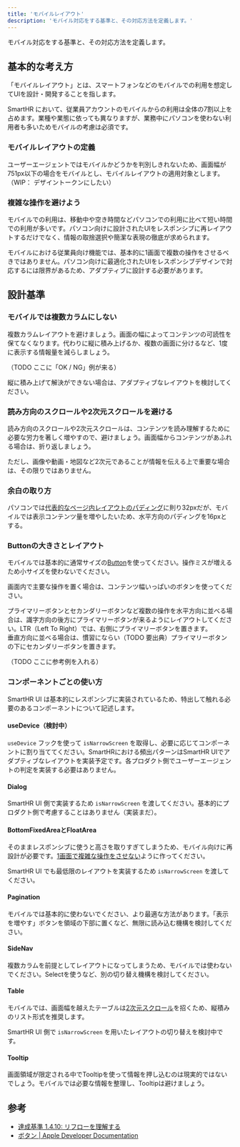 ```yaml
---
title: 'モバイルレイアウト'
description: 'モバイル対応をする基準と、その対応方法を定義します。'
---
```


モバイル対応をする基準と、その対応方法を定義します。

## 基本的な考え方

「モバイルレイアウト」とは、スマートフォンなどのモバイルでの利用を想定してUIを設計・開発することを指します。

SmartHR において、従業員アカウントのモバイルからの利用は全体の7割以上を占めます。業種や業態に依っても異なりますが、業務中にパソコンを使わない利用者も多いためモバイルの考慮は必須です。

### モバイルレイアウトの定義

ユーザーエージェントではモバイルかどうかを判別しきれないため、画面幅が751px以下の場合をモバイルとし、モバイルレイアウトの適用対象とします。
（WIP： デザイントークンにしたい）

### 複雑な操作を避けよう

モバイルでの利用は、移動中や空き時間などパソコンでの利用に比べて短い時間での利用が多いです。パソコン向けに設計されたUIをレスポンシブに再レイアウトするだけでなく、情報の取捨選択や簡潔な表現の徹底が求められます。

モバイルにおける従業員向け機能では、基本的に1画面で複数の操作をさせるべきではありません。パソコン向けに最適化されたUIをレスポンシブデザインで対応するには限界があるため、アダプティブに設計する必要があります。


## 設計基準

### モバイルでは複数カラムにしない

複数カラムレイアウトを避けましょう。画面の幅によってコンテンツの可読性を保てなくなります。代わりに縦に積み上げるか、複数の画面に分けるなど、1度に表示する情報量を減らしましょう。

（TODO ここに「OK / NG」例が来る）

縦に積み上げて解決ができない場合は、アダプティブなレイアウトを検討してください。

### 読み方向のスクロールや2次元スクロールを避ける

読み方向のスクロールや2次元スクロールは、コンテンツを読み理解するために必要な労力を著しく増やすので、避けましょう。画面幅からコンテンツがあふれる場合は、折り返しましょう。

ただし、画像や動画・地図など2次元であることが情報を伝える上で重要な場合は、その限りではありません。

### 余白の取り方

パソコンでは[代表的なページ内レイアウトのパディング]()に則り32pxだが、モバイルでは表示コンテンツ量を増やしたいため、水平方向のパディングを16pxとする。

### Buttonの大きさとレイアウト

モバイルでは基本的に通常サイズの[Button]()を使ってください。操作ミスが増えるため小サイズを使わないでください。

画面内で主要な操作を置く場合は、コンテンツ幅いっぱいのボタンを使ってください。

プライマリーボタンとセカンダリーボタンなど複数の操作を水平方向に並べる場合は、識字方向の後方にプライマリーボタンが来るようにレイアウトしてください。LTR（Left To Right）では、右側にプライマリーボタンを置きます。  
垂直方向に並べる場合は、慣習にならい（TODO 要出典）プライマリーボタンの下にセカンダリーボタンを置きます。

（TODO ここに参考例を入れる）

### コンポーネントごとの使い方

SmartHR UI は基本的にレスポンシブに実装されているため、特出して触れる必要のあるコンポーネントについて記述します。

#### useDevice（検討中）

`useDevice` フックを使って `isNarrowScreen` を取得し、必要に応じてコンポーネントに割り当ててください。SmartHRにおける頻出パターンはSmartHR UIでアダプティブなレイアウトを実装予定です。各プロダクト側でユーザーエージェントの判定を実装する必要はありません。

#### Dialog

SmartHR UI 側で実装するため `isNarrowScreen` を渡してください。基本的にプロダクト側で考慮することはありません（実装まだ）。

#### BottomFixedAreaとFloatArea

そのままレスポンシブに使うと高さを取りすぎてしまうため、モバイル向けに再設計が必要です。[1画面で複雑な操作をさせない]()ように作ってください。

SmartHR UI でも最低限のレイアウトを実装するため `isNarrowScreen` を渡してください。

#### Pagination

モバイルでは基本的に使わないでください、より最適な方法があります。「表示を増やす」ボタンを領域の下部に置くなど、無限に読み込む機構を検討してください。

#### SideNav

複数カラムを前提としてレイアウトになってしまうため、モバイルでは使わないでください。Selectを使うなど、別の切り替え機構を検討してください。

#### Table

モバイルでは、画面幅を越えたテーブルは[2次元スクロール]()を招くため、縦積みのリスト形式を推奨します。

SmartHR UI 側で `isNarrowScreen` を用いたレイアウトの切り替えを検討中です。

#### Tooltip

画面領域が限定される中でTooltipを使って情報を押し込むのは現実的ではないでしょう。モバイルでは必要な情報を整理し、Tooltipは避けましょう。

## 参考

- [達成基準 1.4.10: リフローを理解する](https://waic.jp/translations/WCAG21/Understanding/reflow)
- [ボタン | Apple Developer Documentation](https://developer.apple.com/jp/design/human-interface-guidelines/buttons#Best-practices)

